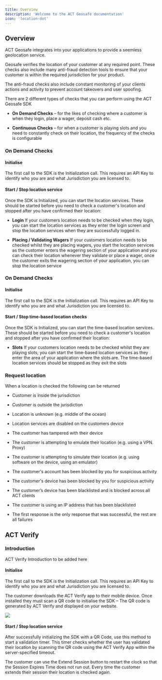 ```yaml
---
title: Overview
description: 'Welcome to the ACT Geosafe documentation'
icon: 'location-dot'
---
```


## Overview

ACT Geosafe integrates into your applications to provide a seemless geolocation service.

Geosafe verifies the location of your customer at any required point.  These checks also include many anti-fraud detection tools to ensure that your customer is within the required jurisdiction for your product.

The anti-fraud checks also include constant monitoring of your clients actions and activity to prevent account takeovers and user spoofing.

There are 2 different types of checks that you can perform using the ACT Geosafe SDK 

- **On Demand Checks** – for the likes of checking where a customer is when they login, place a wager, deposit cash etc. 

- **Continuous Checks** – for when a customer is playing slots and you need to constantly check on their location, the frequency of the checks is configurable 

### On Demand Checks 

#### Initialise 

The first call to the SDK is the Initialization call.  This requires an API Key to identify who you are and what Jurisdiction you are licensed to. 

#### Start / Stop location service 

Once the SDK is Initialized, you can start the location services.  These should be started before you need to check a customer's location and stopped after you have confirmed their location: 

- **Login** 
If your customers location needs to be checked when they login, you can start the location services as they enter the login screen and stop the location services when they are successfully logged in. 

- **Placing / Validating Wagers**
If your customers location needs to be checked whilst they are placing wagers, you start the location services as the customer enters the wagering section of your application and you can check their location whenever they validate or place a wager, once the customer exits the wagering section of your application, you can stop the location service 

### On Demand Checks 

#### Initialise 

The first call to the SDK is the Initialization call.  This requires an API Key to identify who you are and what Jurisdiction you are licensed to. 

#### Start / Stop time-based location checks 

Once the SDK is Initialized, you can start the time-based location services.  These should be started before you need to check a customer's location and stopped after you have confirmed their location: 

- **Slots**
If your customers location needs to be checked whilst they are playing slots, you can start the time-based location services as they enter the area of your application where the slots are.  The time-based location services should be stopped as they exit the slots 

### Request location 

When a location is checked the following can be returned 

- <span color="green">Customer is inside the jurisdiction</span>

- Customer is outside the jurisdiction 

- Location is unknown (e.g. middle of the ocean) 

- Location services are disabled on the customers device 

- The customer has tampered with their device 

- The customer is attempting to emulate their location (e.g. using a VPN. Proxy) 

- The customer is attempting to simulate their location (e.g. using software on the device, using an emulator) 

- The customer's account has been blocked by you for suspicious activity 

- The customer's device has been blocked by you for suspicious activity 

- The customer’s device has been blacklisted and is blocked across all ACT clients 

- The customer is using an IP address that has been blacklisted  

- The first response is the only response that was successful, the rest are all failures 

## ACT Verify 

### Introduction 

ACT Verify Introduction to be added here

#### Initialise 

The first call to the SDK is the Initialization call.  This requires an API Key to identify who you are and what Jurisdiction you are licensed to. 

The customer downloads the ACT Verify app to their mobile device.  Once installed they must scan a QR code to initialise the SDK – The QR code is generated by ACT Verify and displayed on your website. 

<img src="/images/act-verify.png" />

#### Start / Stop location service 

After successfully initializing the SDK with a QR Code, use this method to start a validation timer. This timer checks whether the user has validated their location by scanning the QR code using the ACT Verify App within the server-specified timeout. 

The customer can use the Extend Session button to restart the clock so that the Session Expires Time does not run out.  Every time the customer extends their session their location is checked again. 

